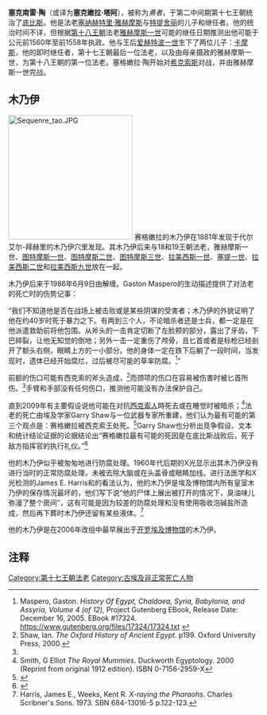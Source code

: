{{expand|time=2015-04-27T07:44:26+00:00}}
{{Pharaoh Infobox
| name = 塞克南雷·陶
| alt = 塞克嫩拉·塔阿
| image = Linceul iahmes turin 6.jpg
| caption = 雅赫摩斯·公主带有塞格嫩拉·陶名字的[[寿衣|寿衣]]碎片，现藏于[[埃及博物馆_(都灵)|埃及博物馆 (都灵)]]
| image_size = 
| reign          = 约公元前1560年-前1558年
| dynasty        = [[第十七王朝|第十七王朝]]
| predecessor    = [[塞纳赫特里·雅赫摩斯|塞纳赫特里·雅赫摩斯]]
| successor      = [[卡摩斯|卡摩斯]]

| prenomen       = 赛格嫩拉<br>''[[拉|拉]]让他变得勇敢/他打击得像拉''<ref>Clayton, Peter. Chronicle of the Pharaohs, Thames and Hudson Ltd, paperback 2006. p.94</ref> 
| prenomen_hiero = <hiero>N5-O34:N29-N35:N35-A24</hiero>
| nomen          = 陶/塔阿<br>''[[托特|托特]]是伟大的''
| nomen_hiero    = <hiero>X1:O47-O29:D36-Y1</hiero>
| horus          = 卡姆瓦塞特<br>他出现在''底比斯''
| horus_hiero    = <hiero>N28:Aa13-R19-t:N24</hiero>
| nebty          = 
| nebty_hiero    = 
| golden         = 
| golden_hiero   = 
| spouse         = [[爱赫特波一世|爱赫特波一世]]、{{link-en|雅赫摩斯-安哈普|Ahmose Inhapi}}、{{link-en|西特哲胡提|Sitdjehuti}}
| children       = 卡摩斯、[[雅赫摩斯一世|雅赫摩斯一世]]、{{link-en|雅赫摩斯·撒帕尔|Ahmose Sapair}}？<br>[[雅赫摩斯-纳菲尔泰丽|雅赫摩斯-纳菲尔泰丽]]、{{link-en|雅赫摩斯-赫努特米普特|Ahmose-Henutemipet}}、{{link-en|雅赫摩斯·梅里塔蒙|Ahmose-Meritamon (17th dynasty)}}、{{link-en|雅赫摩斯·尼贝特塔|Ahmose-Nebetta}}、{{link-en|雅赫摩斯·图梅里斯|Ahmose-Tumerisy}}、宾普、[[雅赫摩斯|雅赫摩斯]]、{{link-en|雅赫摩斯·赫努特摩胡|Ahmose-Henuttamehu}}|
| father         = 塞纳赫特里·雅赫摩斯
| mother         = [[特提舍丽|特提舍丽]]
| death_date     = 战死或被处死
| burial         = 木乃伊发现于[[代尔艾尔-拜赫里|代尔艾尔-拜赫里]]
| monuments      = 位于{{link-en|代尔艾尔·-拜拉斯|Deir el-Ballas}}的宫殿和防御工事
}}
 
'''塞克南雷·陶'''（或译为'''塞克嫩拉·塔阿'''），被称为''勇者''，于第二中间期第十七王朝统治了[[底比斯_(埃及)|底比斯]]。他是法老[[塞纳赫特里·雅赫摩斯|塞纳赫特里·雅赫摩斯]]与[[特提舍丽|特提舍丽]]的儿子和继任者。他的统治时间不详，但根据[[第十八王朝|第十八王朝]]法老[[雅赫摩斯一世|雅赫摩斯一世]]可能的继任日期推测出他可能于公元前1560年至前1558年执政。他与王后[[爱赫特波一世|爱赫特波一世]]生下了两位儿子：[[卡摩斯|卡摩斯]]，他的即时继任者，第十七王朝最后一位法老，以及由母亲摄政的雅赫摩斯一世，为第十八王朝的第一位法老。塞格嫩拉·陶开始对[[希克索斯|希克索斯]]对战，并由雅赫摩斯一世完战。

==木乃伊==
[[Image:Sequenre_tao.JPG|250px]]
赛格嫩拉的木乃伊在1881年发现于代尔艾尔-拜赫里的木乃伊穴里发现。其木乃伊后来与18和19王朝法老，雅赫摩斯一世、[[图特摩斯一世|图特摩斯一世]]、[[图特摩斯二世|图特摩斯二世]]、[[图特摩斯三世|图特摩斯三世]]、[[拉美西斯一世|拉美西斯一世]]、[[塞提一世|塞提一世]]、[[拉美西斯二世|拉美西斯二世]]和[[拉美西斯九世|拉美西斯九世]]放在一起。

木乃伊后来于1986年6月9日由{{link-en|Gaston Maspero|Gaston Maspero}}解缠。Gaston Maspero的生动描述提供了对法老的死亡时的伤势记事：

“我们不知道他是否在战场上被击败或是某些阴谋的受害者；木乃伊的外貌证明了他在约40岁时死于暴力之下。有两到三个人，不论暗杀者还是士兵，都一定是在他派遣救助前将他包围。从斧头的一击肯定切断了左脸颊的部分，露出了牙齿，下巴碎裂，让他无知觉的倒地；另外一击一定重伤了颅骨，且匕首或者是标枪已经剖开了额头右侧，眼睛上方的一小部分。他的身体一定在跌下后躺了一段时间，当发现时，遗体已经开始腐烂，过后被尽可能的草率防腐。<ref>Maspero, Gaston. ''History Of Egypt, Chaldaea, Syria, Babylonia, and Assyria, Volume 4 (of 12),'' Project Gutenberg EBook, Release Date: December 16, 2005. EBook #17324. https://www.gutenberg.org/files/17324/17324.txt {{Wayback|url=https://www.gutenberg.org/files/17324/17324.txt |date=20150924202547 }}</ref>”

前额的伤口可能有西克索的斧头造成，<ref>Shaw, Ian. ''The Oxford History of Ancient Egypt''. p199. Oxford University Press, 2000.</ref>而颈项的伤口在容易被伤害时被匕首所伤。<ref name="Shaw, Ian 2000. p199"/>手臂和手部没有任何伤口，推测他可能没有办法保护自己。

直到2009年有主要假设说他可能在对抗[[西克索人|西克索人]]時死去或在睡觉时被暗杀；<ref>Smith, G Elliot <cite>The Royal Mummies</cite>. Duckworth Egyptology. 2000 (Reprint from original 1912 edition). ISBN 0-7156-2959-X</ref>法老的死亡由埃及学家Garry Shaw与一位武器专家所重建，他们认为最有可能的第三个观点是：赛格嫩拉被西克索王处死。<ref>{{cite web|title=Axe Experiment|url=http://museumsecrets.tv/dossier.php?o=80&pmo=94|work=Museum Secrets|publisher=History Television|accessdate=31 August 2011|archive-date=2012-03-17|archive-url=https://web.archive.org/web/20120317165733/http://museumsecrets.tv/dossier.php?o=80&pmo=94|dead-url=no}}</ref>Garry Shaw也分析出竞争假设、文本和统计结论证据的论据结论出“赛格嫩拉最有可能的死因是在底比斯战败后，死于敌方指挥官的执行礼仪。”<ref>{{cite journal|last=Shaw|first=Garry J.|title=The Death of King Seqenenre Tao|journal=Journal of the American Research Center in Egypt|year=2009|volume=45}}</ref>

他的木乃伊似乎被匆匆地进行防腐处理。1960年代后期的X光显示出其木乃伊没有进行当时的正常防腐处理，未被去除大脑或在头盖骨或眼睛加线。进行法医学和X光检测的James E. Harris和{{link-en|Kent R. Weeks|Kent R. Weeks}}的看法认为，他的木乃伊是埃及博物馆内所有皇室木乃伊的保存情况最坏的，他们写下说“他的尸体上展出被打开的情况下，臭油味儿弥漫了整个房间”，这有可能是因为较差的防腐处理和没有使用吸收泡碱盐所造成，然后再下葬时木乃伊还留有某些液体。<ref>Harris, James E., Weeks, Kent R. <cite>X-raying the Pharaohs</cite>. Charles Scribner's Sons. 1973. SBN 684-13016-5 p.122-123.</ref>

他的木乃伊是在2006年改组中最早展出于[[开罗|开罗]][[埃及博物馆|埃及博物馆]]的木乃伊。

==注释==
<references/>


{{Pharaoh | Prev=[[陶一世|雅赫摩斯]] | Dynasty=[[埃及第十七王朝|第十七王朝]] | Next=[[卡摩斯|卡摩斯]]}}

{{Commonscat|Seqenenre Tao}}
{{著名埃及统治者}}

[[Category:第十七王朝法老|Category:第十七王朝法老]]
[[Category:古埃及非正常死亡人物|Category:古埃及非正常死亡人物]]